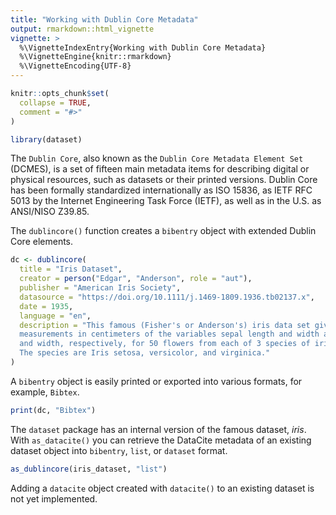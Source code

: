 ```yaml
---
title: "Working with Dublin Core Metadata"
output: rmarkdown::html_vignette
vignette: >
  %\VignetteIndexEntry{Working with Dublin Core Metadata}
  %\VignetteEngine{knitr::rmarkdown}
  %\VignetteEncoding{UTF-8}
---
```


```r
knitr::opts_chunk$set(
  collapse = TRUE,
  comment = "#>"
)
```

```r
library(dataset)
```

The `Dublin Core`, also known as the `Dublin Core Metadata Element Set` (DCMES), is a set of fifteen main metadata items for describing digital or physical resources, such as datasets or their printed versions. Dublin Core has been formally standardized internationally as ISO 15836, as IETF RFC 5013 by the Internet Engineering Task Force (IETF), as well as in the U.S. as ANSI/NISO Z39.85.

The `dublincore()` function creates a `bibentry` object with extended Dublin Core elements.

```r

dc <- dublincore(
  title = "Iris Dataset",
  creator = person("Edgar", "Anderson", role = "aut"),
  publisher = "American Iris Society",
  datasource = "https://doi.org/10.1111/j.1469-1809.1936.tb02137.x",
  date = 1935,
  language = "en",
  description = "This famous (Fisher's or Anderson's) iris data set gives the
  measurements in centimeters of the variables sepal length and width and petal length
  and width, respectively, for 50 flowers from each of 3 species of iris.
  The species are Iris setosa, versicolor, and virginica."
)
```

A `bibentry` object is easily printed or exported into various formats, for example, `Bibtex`.

```r
print(dc, "Bibtex")
```
The `dataset` package has an internal version of the famous dataset, _iris_. With `as_datacite()` you can retrieve the DataCite metadata of an existing dataset object into `bibentry`, `list`, or `dataset` format.

```r
as_dublincore(iris_dataset, "list")
```

Adding a `datacite` object created with `datacite()` to an existing dataset is not yet implemented.
